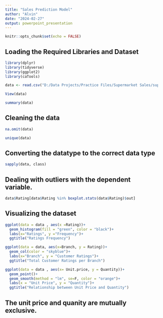 ---
title: "Sales Prediction Model"
author: "Alvin"
date: "2024-02-27"
output: powerpoint_presentation
---

```{r setup, include=FALSE}
knitr::opts_chunk$set(echo = FALSE)
```

## Loading the Required Libraries and Dataset 
```{r}
library(dplyr)
library(tidyverse)
library(ggplot2)
library(caTools)
```
```{r}
data <- read.csv("D:/Data Projects/Practice Files/Supermarket Sales/supermarket_sales - Sheet1.csv")
```

```{r}
View(data)
```

```{r}
summary(data)
```
## Cleaning the data
```{r}
na.omit(data)
```
```{r}
unique(data)
```
## Converting the datatype to the correct data type
```{r}
sapply(data, class)
```
## Dealing with outliers with the dependent variable.
```{r}
data$Rating[data$Rating %in% boxplot.stats(data$Rating)$out]
```
## Visualizing the dataset
```{r}
ggplot(data = data , aes(x =Rating))+
  geom_histogram(fill = "green", color = "black")+
  labs(x="Ratings", y ="Frequency")+
  ggtitle("Ratings Frequency")
```
```{r}
ggplot(data = data, aes(x=Branch, y = Rating))+
  geom_col(color = "skyblue")+
  labs(x="Branch", y = "Customer Ratings")+
  ggtitle("Total Customer Ratings per Branch")
```
```{r}
ggplot(data = data , aes(x= Unit.price, y = Quantity))+
  geom_point()+
  geom_smooth(method = "lm", se=F, color = "orange")+
  labs(x = "Unit Price", y = "Quantity")+
  ggtitle("Relationship between Unit Price and Quantity")
```
## The unit price and quanity are mutually exclusive.
